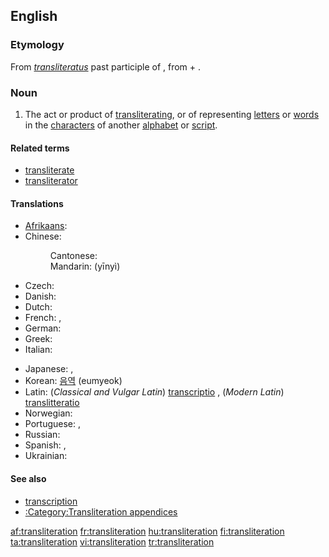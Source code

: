 {{wikipedia|Transliteration}}
==English==

===Etymology===
From {{etyl|la}} ''[[transliteratus]]'' past participle of {{term|transliterare||to transliterate}}, from {{term|trans-||across}} + {{term|littera||letter}}.

===Noun===
{{en-noun}}

# {{linguistics}} The act or product of [[transliterating]], or of representing [[letter]]s or [[word]]s in the [[character]]s of another [[alphabet]] or [[script]].

====Related terms====
* [[transliterate]]
* [[transliterator]]

====Translations====
{{trans-top|product of translitering}}
* [[Afrikaans]]: {{t|af|transliterasie|xs=Afrikaans}}
* Chinese:
*: Cantonese: {{tø|yue|譯音|tr=jik6 jam1|sc=Hani|xs=Cantonese}}
*: Mandarin: {{zh-ts|音譯|音译}} (yīnyì)
* Czech: {{t|cs|transliterace|f}}
* Danish: {{t|da|translitteration|c}}
* Dutch: {{t|nl|transliteratie|f}}
* French: {{t+|fr|transcription|f}}, {{t|fr|translittération|f}}
* German: {{t+|de|Transkription|f}}
* Greek: {{t|el|μεταγραφή|tr=metagraphé|sc=Grek|f}}
* Italian: {{t|it|traslitterazione|f}}
{{trans-mid}}
* Japanese: {{qualifier|lexical translation}} {{t|ja|字訳|tr=jiyaku|sc=Jpan}}, {{qualifier|phonetical translation}}{{t|ja|音訳|tr=on'yaku|sc=Jpan}}
* Korean: [[음역]] (eumyeok)
* Latin: (''Classical and Vulgar Latin'') [[transcriptio]] {{f}}, (''Modern Latin'') [[translitteratio]] {{f}}
* Norwegian: {{t|no|transliterasjon}}
* Portuguese: {{t|pt|transcrição|f}}, {{t|pt|transliteração|f}}
* Russian: {{t|ru|транслитерирование|n|tr=transliterírovanije|sc=Cyrl}}
* Spanish: {{t|es|transcripción|f}}, {{t+|es|transliteración|f}}
* Ukrainian: {{t-|uk|транслітерація|f|tr=transliterácija|sc=Cyrl|xs=Ukrainian}}
{{trans-bottom}}

====See also====
* [[transcription]]
* [[:Category:Transliteration appendices]]

[[af:transliteration]]
[[fr:transliteration]]
[[hu:transliteration]]
[[fi:transliteration]]
[[ta:transliteration]]
[[vi:transliteration]]
[[tr:transliteration]]